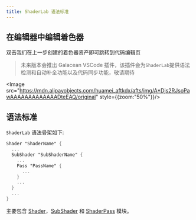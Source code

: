 ```yaml
---
title: ShaderLab 语法标准
---
```


## 在编辑器中编辑着色器

双击我们在上一步创建的着色器资产即可跳转到代码编辑页

> 未来版本会推出 Galacean VSCode 插件，该插件会为`ShaderLab`提供语法检测和自动补全功能以及代码同步功能，敬请期待

  <Image src="https://mdn.alipayobjects.com/huamei_aftkdx/afts/img/A*Djs2RJsoPawAAAAAAAAAAAAADteEAQ/original" style={{zoom:"50%"}}/>

## 语法标准

`ShaderLab` 语法骨架如下:

```glsl
Shader "ShaderName" {
  ...
  SubShader "SubShaderName" {
    ...
    Pass "PassName" {
      ...
    }
    ...
  }
  ...
}
```

主要包含 [Shader](./shader)，[SubShader](./subShader) 和 [ShaderPass](./Pass) 模块。
